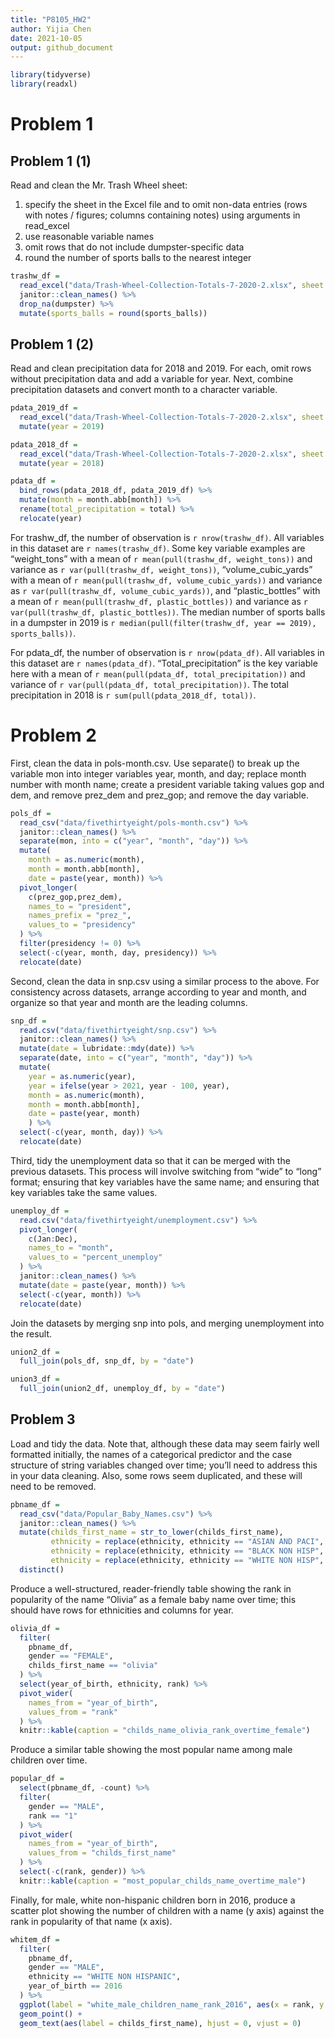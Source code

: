 ```yaml
---
title: "P8105_HW2"
author: Yijia Chen
date: 2021-10-05
output: github_document
---
```


```r
library(tidyverse)
library(readxl)
```

# Problem 1
## Problem 1 (1)

Read and clean the Mr. Trash Wheel sheet:

1. specify the sheet in the Excel file and to omit non-data entries (rows with notes / figures; columns containing notes) using arguments in read_excel
2. use reasonable variable names
3. omit rows that do not include dumpster-specific data
4. round the number of sports balls to the nearest integer

```r
trashw_df = 
  read_excel("data/Trash-Wheel-Collection-Totals-7-2020-2.xlsx", sheet = "Mr. Trash Wheel", range = "A2:N534") %>%
  janitor::clean_names() %>% 
  drop_na(dumpster) %>% 
  mutate(sports_balls = round(sports_balls))
```

## Problem 1 (2)

Read and clean precipitation data for 2018 and 2019. For each, omit rows without precipitation data and add a variable for year. Next, combine precipitation datasets and convert month to a character variable.

```r

pdata_2019_df = 
  read_excel("data/Trash-Wheel-Collection-Totals-7-2020-2.xlsx", sheet = "2019 Precipitation", range = "A2:B14") %>%   janitor::clean_names() %>% 
  mutate(year = 2019)

pdata_2018_df = 
  read_excel("data/Trash-Wheel-Collection-Totals-7-2020-2.xlsx", sheet = "2018 Precipitation", range = "A2:B14") %>%   janitor::clean_names() %>% 
  mutate(year = 2018)

pdata_df = 
  bind_rows(pdata_2018_df, pdata_2019_df) %>% 
  mutate(month = month.abb[month]) %>% 
  rename(total_precipitation = total) %>% 
  relocate(year)

```

For trashw_df, the number of observation is `r nrow(trashw_df)`. All variables in this dataset are `r names(trashw_df)`. Some key variable examples are "weight_tons" with a mean of `r mean(pull(trashw_df, weight_tons))` and variance as `r var(pull(trashw_df, weight_tons))`, "volume_cubic_yards" with a mean of `r mean(pull(trashw_df, volume_cubic_yards))` and variance as `r var(pull(trashw_df, volume_cubic_yards))`, and "plastic_bottles" with a mean of `r mean(pull(trashw_df, plastic_bottles))` and variance as `r var(pull(trashw_df, plastic_bottles))`. The median number of sports balls in a dumpster in 2019 is `r median(pull(filter(trashw_df, year == 2019), sports_balls))`.

For pdata_df, the number of observation is `r nrow(pdata_df)`. All variables in this dataset are `r names(pdata_df)`. "Total_precipitation" is the key variable here with a mean of `r mean(pull(pdata_df, total_precipitation))` and variance of `r var(pull(pdata_df, total_precipitation))`. The total precipitation in 2018 is `r sum(pull(pdata_2018_df, total))`.


# Problem 2

First, clean the data in pols-month.csv. Use separate() to break up the variable mon into integer variables year, month, and day; replace month number with month name; create a president variable taking values gop and dem, and remove prez_dem and prez_gop; and remove the day variable.

```r
pols_df = 
  read_csv("data/fivethirtyeight/pols-month.csv") %>% 
  janitor::clean_names() %>% 
  separate(mon, into = c("year", "month", "day")) %>% 
  mutate(
    month = as.numeric(month),
    month = month.abb[month],
    date = paste(year, month)) %>% 
  pivot_longer(
    c(prez_gop,prez_dem),
    names_to = "president",
    names_prefix = "prez_",
    values_to = "presidency"
  ) %>% 
  filter(presidency != 0) %>% 
  select(-c(year, month, day, presidency)) %>% 
  relocate(date)
```

Second, clean the data in snp.csv using a similar process to the above. For consistency across datasets, arrange according to year and month, and organize so that year and month are the leading columns.

```r
snp_df = 
  read.csv("data/fivethirtyeight/snp.csv") %>% 
  janitor::clean_names() %>% 
  mutate(date = lubridate::mdy(date)) %>% 
  separate(date, into = c("year", "month", "day")) %>% 
  mutate(
    year = as.numeric(year),
    year = ifelse(year > 2021, year - 100, year),
    month = as.numeric(month),
    month = month.abb[month],
    date = paste(year, month)
    ) %>% 
  select(-c(year, month, day)) %>% 
  relocate(date)
```

Third, tidy the unemployment data so that it can be merged with the previous datasets. This process will involve switching from “wide” to “long” format; ensuring that key variables have the same name; and ensuring that key variables take the same values.

```r
unemploy_df = 
  read.csv("data/fivethirtyeight/unemployment.csv") %>% 
  pivot_longer(
    c(Jan:Dec),
    names_to = "month",
    values_to = "percent_unemploy"
  ) %>% 
  janitor::clean_names() %>% 
  mutate(date = paste(year, month)) %>% 
  select(-c(year, month)) %>% 
  relocate(date)
```

Join the datasets by merging snp into pols, and merging unemployment into the result.

```r

union2_df = 
  full_join(pols_df, snp_df, by = "date")

union3_df = 
  full_join(union2_df, unemploy_df, by = "date")

```

## Problem 3

Load and tidy the data. Note that, although these data may seem fairly well formatted initially, the names of a categorical predictor and the case structure of string variables changed over time; you’ll need to address this in your data cleaning. Also, some rows seem duplicated, and these will need to be removed.

```r
pbname_df = 
  read_csv("data/Popular_Baby_Names.csv") %>% 
  janitor::clean_names() %>% 
  mutate(childs_first_name = str_to_lower(childs_first_name),
         ethnicity = replace(ethnicity, ethnicity == "ASIAN AND PACI", "ASIAN AND PACIFIC ISLANDER"),
         ethnicity = replace(ethnicity, ethnicity == "BLACK NON HISP", "BLACK NON HISPANIC"),
         ethnicity = replace(ethnicity, ethnicity == "WHITE NON HISP", "WHITE NON HISPANIC")) %>% 
  distinct()
```

Produce a well-structured, reader-friendly table showing the rank in popularity of the name “Olivia” as a female baby name over time; this should have rows for ethnicities and columns for year.

```r
olivia_df = 
  filter(
    pbname_df,
    gender == "FEMALE",
    childs_first_name == "olivia"
  ) %>% 
  select(year_of_birth, ethnicity, rank) %>% 
  pivot_wider(
    names_from = "year_of_birth", 
    values_from = "rank"
  ) %>% 
  knitr::kable(caption = "childs_name_olivia_rank_overtime_female")
```

Produce a similar table showing the most popular name among male children over time.

```r
popular_df = 
  select(pbname_df, -count) %>% 
  filter(
    gender == "MALE",
    rank == "1"
  ) %>% 
  pivot_wider(
    names_from = "year_of_birth",
    values_from = "childs_first_name"
  ) %>% 
  select(-c(rank, gender)) %>% 
  knitr::kable(caption = "most_popular_childs_name_overtime_male")
```

Finally, for male, white non-hispanic children born in 2016, produce a scatter plot showing the number of children with a name (y axis) against the rank in popularity of that name (x axis).

```r
whitem_df = 
  filter(
    pbname_df,
    gender == "MALE",
    ethnicity == "WHITE NON HISPANIC",
    year_of_birth == 2016
  ) %>% 
  ggplot(label = "white_male_children_name_rank_2016", aes(x = rank, y = count)) + 
  geom_point() + 
  geom_text(aes(label = childs_first_name), hjust = 0, vjust = 0)
```

